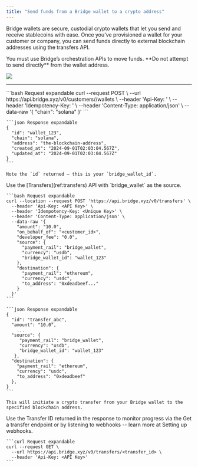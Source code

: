 ```yaml
---
title: "Send funds from a Bridge wallet to a crypto address"
---
```


Bridge wallets are secure, custodial crypto wallets that let you send and receive stablecoins with ease. Once you've provisioned a wallet for your customer or company, you can send funds directly to external blockchain addresses using the transfers API.

<Note>
  You must use Bridge’s orchestration APIs to move funds. **Do not attempt to send directly** from the wallet address.
</Note>

![](https://files.readme.io/bcd6a3bfe25913355630174c61719239120611cd39ded4ffb188eaecd2a7bb07-image.png)

---

<Steps>
  <Step title="Step 1: Create a Bridge wallet" titleSize="h2">
    ```bash Request expandable
    curl --request POST \
      --url https://api.bridge.xyz/v0/customers/<customer_id>/wallets \
      --header 'Api-Key: <API Key>' \
      --header 'Idempotency-Key: <Unique Key>' \
      --header 'Content-Type: application/json' \
      --data-raw '{
        "chain": "solana"
      }'
    ```

    ```json Response expandable
    {
      "id": "wallet_123",
      "chain": "solana",
      "address": "the-blockchain-address",
      "created_at": "2024-09-01T02:03:04.567Z",
      "updated_at": "2024-09-01T02:03:04.567Z"
    }
    ```

    Note the `id` returned — this is your `bridge_wallet_id`.
  </Step>
  <Step title="Step 2: Transfer funds from wallet to crypto address" titleSize="h2">
    Use the [Transfers](ref:transfers) API with `bridge_wallet` as the source.

    ```bash Request expandable
    curl --location --request POST 'https://api.bridge.xyz/v0/transfers' \
      --header 'Api-Key: <API Key>' \
      --header 'Idempotency-Key: <Unique Key>' \
      --header 'Content-Type: application/json' \
      --data-raw '{
        "amount": "10.0",
        "on_behalf_of": "<customer_id>",
        "developer_fee": "0.0",
        "source": {
          "payment_rail": "bridge_wallet",
          "currency": "usdb",
          "bridge_wallet_id": "wallet_123"
        },
        "destination": {
          "payment_rail": "ethereum",
          "currency": "usdc",
          "to_address": "0xdeadbeef..."
        }
      }'
    ```

    ```json Response expandable
    {
      "id": "transfer_abc",
      "amount": "10.0",
    	...
      "source": {
         "payment_rail": "bridge_wallet",
         "currency": "usdb",
         "bridge_wallet_id": "wallet_123"
       },
      "destination": {
        "payment_rail": "ethereum",
        "currency": "usdc",
        "to_address": "0xdeadbeef"
      },
    }
    ```

    This will initiate a crypto transfer from your Bridge wallet to the specified blockchain address.
  </Step>
  <Step title="Step 3: Monitor transfer status (optional)" titleSize="h2">
    Use the Transfer ID returned in the response to monitor progress via the Get a transfer endpoint or by listening to webhooks -- learn more at Setting up webhooks.

    ```curl Request expandable
    curl --request GET \
      --url https://api.bridge.xyz/v0/transfers/<transfer_id> \
      --header 'Api-Key: <API Key>'
    ```
  </Step>
</Steps>